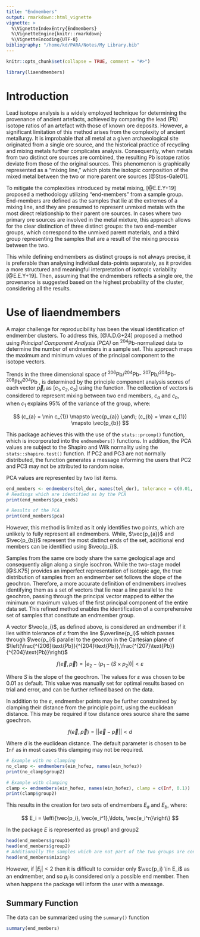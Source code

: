 ```yaml
---
title: "Endmembers"
output: rmarkdown::html_vignette
vignette: >
  %\VignetteIndexEntry{Endmembers}
  %\VignetteEngine{knitr::rmarkdown}
  %\VignetteEncoding{UTF-8}
bibliography: "/home/kd/PARA/Notes/My Library.bib"
---
```


```r
knitr::opts_chunk$set(collapse = TRUE, comment = "#>")
```


```r
library(liaendmembers)
```

# Introduction

Lead isotope analysis is a widely employed technique for determining the provenance of ancient artefacts, achieved by comparing the lead (Pb) isotope ratios of an artefact with those of known ore deposits.
However, a significant limitation of this method arises from the complexity of ancient metallurgy.
It is improbable that all metal at a given archaeological site originated from a single ore source, and the historical practice of recycling and mixing metals further complicates analysis.
Consequently, when metals from two distinct ore sources are combined, the resulting Pb isotope ratios deviate from those of the original sources.
This phenomenon is graphically represented as a “mixing line,” which plots the isotopic composition of the mixed metal between the two or more
parent ore sources [@Stos-Gale01].

To mitigate the complexities introduced by metal mixing, [@E.E.Y+19] proposed a methodology utilizing "end-members" from a sample group.
End-members are defined as the samples that lie at the extremes of a mixing line, and they are presumed to represent unmixed metals with the most direct relationship to their parent ore sources.
In cases where two primary ore sources are involved in the metal mixture, this approach allows for the clear distinction of three distinct groups: the two end-member groups, which correspond to the unmixed parent materials, and a third group representing the samples that are a result of the mixing process between the two.

This while defining endmembers as distinct groups is not always precise, it is preferable than analysing individual data-points separately, as it provides a more structured and meaningful interpretation of isotopic variability [@E.E.Y+19].
Then, assuming that the endmembers reflects a single ore, the provenance is suggested based on the highest probability of the cluster, considering all the results.

# Use of liaendmembers

A major challenge for reproducibility has been the visual identification of endmember clusters. To address this, [@A.D.G+24] proposed a method using *Principal Component Analysis (PCA)* on <sup>204</sup>Pb-normalized data to determine the number of endmembers in a sample set. This approach maps the maximum and minimum values of the principal component to the isotope vectors.

Trends in the three dimensional space of
<sup>206</sup>Pb/<sup>204</sup>Pb-
<sup>207</sup>Pb/<sup>204</sup>Pb-
<sup>208</sup>Pb/<sup>204</sup>Pb
, is determined by the principle component analysis scores of each vector $\vec{p}_{i}$ as $[c_1, c_2, c_3]$ using the \texttt{stat::prcomp()} function.
The collection of vectors is considered to represent mixing between two end members, $c_a$ and $c_b$, when $c_1$ explains 95\% of the variance of the group,
where:

$$
	(c_{a} = \min c_{1}) \mapsto \vec{p_{a}} \;and\;
	(c_{b} = \max c_{1}) \mapsto \vec{p_{b}}
$$


This package achieves this with the use of the `stats::prcomp()` function, which is incorporated into the `endmemebers()` functions.
In addition, the PCA values are subject to the Shapiro and Wilk normality using the `stats::shapiro.test()` function.
If PC2 and PC3 are not normally distributed, the function generates a message informing the users that PC2 and PC3 may not be attributed to random noise.


PCA values are represented by two list items.

```r
end_members <- endmembers(tel_dor, names(tel_dor), tolerance = c(0.01, 0.01))
# Readings which are identified as by the PCA
print(end_members$pca_ends)

# Results of the PCA
print(end_members$pca)

```

However, this method is limited as it only identifies two points, which are unlikely to fully represent all endmembers.
While, $\vec{p_{a}}$ and $\vec{p_{b}}$ represent the most distinct ends of the set, additional end members can be identified using $\vec{p_i}$.

Samples from the same ore body share the same geological age and consequently align along a single isochron. While the two-stage model [@S.K75] provides an imperfect representation of isotopic age, the true distribution of samples from an endmember set follows the slope of the geochron. Therefore, a more accurate definition of endmembers involves identifying them as a set of vectors that lie near a line parallel to the geochron, passing through the principal vector mapped to either the minimum or maximum values of the first principal component of the entire data set. This refined method enables the identification of a comprehensive set of samples that constitute an endmember group.

A vector $\vec{e_i}$, as defined above,  is considered an endmember if it lies within tolerance of $\varepsilon$ from the line $\overline{p_i}$ which passes through $\vec{p_i}$ parallel to the geocron  in the Cartesian plane of $\left(\frac{^{206}\text{Pb}}{^{204}\text{Pb}},\frac{^{207}\text{Pb}}{^{204}\text{Pb}}\right)$

$$
f(\vec{e}, \vec{p}) = |e_2 - (p_1 - (S\times p_2))| < \varepsilon
$$

Where $S$ is the slope of the geochron.
The values for $\varepsilon$ was chosen to be 0.01 as default.
This value was manually set for optimal results based on trial and error, and can be further refined based on the data.

In addition to the $\varepsilon$, endmember points may be further constrained by clamping their distance from the principle point, using the euclidean distance.
This may be required if tow distance ores source share the same goechron.

$$
f(\vec{e}, \vec{p}) = ||\vec{e} - \vec{p}|| < d
$$

Where $d$ is the euclidean distance. The default parameter is chosen to be `Inf` as in most cases this clamping may not be required.

```r
# Example with no clamping
no_clamp <- endmembers(ein_hofez, names(ein_hofez))
print(no_clamp$group2)

# Example with clamping
clamp <- endmembers(ein_hofez, names(ein_hofez), clamp = c(Inf, 0.1))
print(clamp$group2)

```

This results in the creation for two sets of endmembers $E_a$ and $E_b$, where:

$$
	E_i = \left\{\vec{p_i}, \vec{e_i^1},\ldots, \vec{e_i^n}\right\}
$$

In the package $E$ is represented as group1 and group2

```r
head(end_members$group1)
head(end_members$group2)
# Additionally the samples which are not part of the two groups are considered as mixing
head(end_members$mixing)
```

However, if $|E_i| < 2$ then it is difficult to consider only $\vec{p_i} \in E_i$ as an endmember, and so $p_i$ is considered only a possible end member.
Then when happens the package will inform the user with a message.

## Summary Function

The data can be summarized using the `summary()` function

```r
summary(end_members)
```

